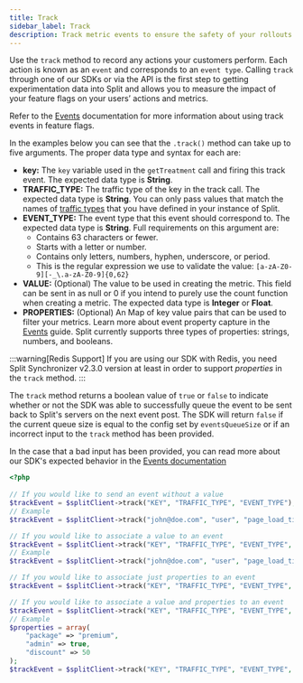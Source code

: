 ```yaml
---
title: Track
sidebar_label: Track
description: Track metric events to ensure the safety of your rollouts or run experiments.
---
```


Use the `track` method to record any actions your customers perform. Each action is known as an `event` and corresponds to an `event type`. Calling `track` through one of our SDKs or via the API is the first step to getting experimentation data into Split and allows you to measure the impact of your feature flags on your users’ actions and metrics.

Refer to the [Events](https://help.split.io/hc/en-us/articles/360020585772) documentation for more information about using track events in feature flags. 

In the examples below you can see that the `.track()` method can take up to five arguments. The proper data type and syntax for each are:

* **key:** The `key` variable used in the `getTreatment` call and firing this track event. The expected data type is **String**.
* **TRAFFIC_TYPE:** The traffic type of the key in the track call. The expected data type is **String**. You can only pass values that match the names of [traffic types](https://help.split.io/hc/en-us/articles/360019916311-Traffic-type) that you have defined in your instance of Split.
* **EVENT_TYPE:** The event type that this event should correspond to. The expected data type is **String**. Full requirements on this argument are:
     * Contains 63 characters or fewer.
     * Starts with a letter or number.
     * Contains only letters, numbers, hyphen, underscore, or period. 
     * This is the regular expression we use to validate the value: `[a-zA-Z0-9][-_\.a-zA-Z0-9]{0,62}`
* **VALUE:** (Optional) The value to be used in creating the metric. This field can be sent in as null or 0 if you intend to purely use the count function when creating a metric. The expected data type is **Integer** or **Float**. 
* **PROPERTIES:** (Optional) An Map of key value pairs that can be used to filter your metrics. Learn more about event property capture in the [Events](https://help.split.io/hc/en-us/articles/360020585772-Events#event-properties) guide. Split currently supports three types of properties: strings, numbers, and booleans.

:::warning[Redis Support]
If you are using our SDK with Redis, you need Split Synchronizer v2.3.0 version at least in order to support *properties* in the `track` method.
:::

The `track` method returns a boolean value of `true` or `false` to indicate whether or not the SDK was able to successfully queue the event to be sent back to Split's servers on the next event post. The SDK will return `false` if the current queue size is equal to the config set by `eventsQueueSize` or if an incorrect input to the `track` method has been provided.

In the case that a bad input has been provided, you can read more about our SDK's expected behavior in the [Events documentation](https://help.split.io/hc/en-us/articles/360020585772-Track-events) 

```php title="PHP 7.3+"
<?php
 
// If you would like to send an event without a value 
$trackEvent = $splitClient->track("KEY", "TRAFFIC_TYPE", "EVENT_TYPE");
// Example
$trackEvent = $splitClient->track("john@doe.com", "user", "page_load_time");

// If you would like to associate a value to an event
$trackEvent = $splitClient->track("KEY", "TRAFFIC_TYPE", "EVENT_TYPE", VALUE);
// Example  
$trackEvent = $splitClient->track("john@doe.com", "user", "page_load_time", 83.334);

// If you would like to associate just properties to an event
$trackEvent = $splitClient->track("KEY", "TRAFFIC_TYPE", "EVENT_TYPE", null, {PROPERTIES});

// If you would like to associate a value and properties to an event
$trackEvent = $splitClient->track("KEY", "TRAFFIC_TYPE", "EVENT_TYPE", VALUE, {PROPERTIES});
// Example
$properties = array(
    "package" => "premium",
    "admin" => true,
    "discount" => 50
);
$trackEvent = $splitClient->track("KEY", "TRAFFIC_TYPE", "EVENT_TYPE", 83.334, $properties);
```